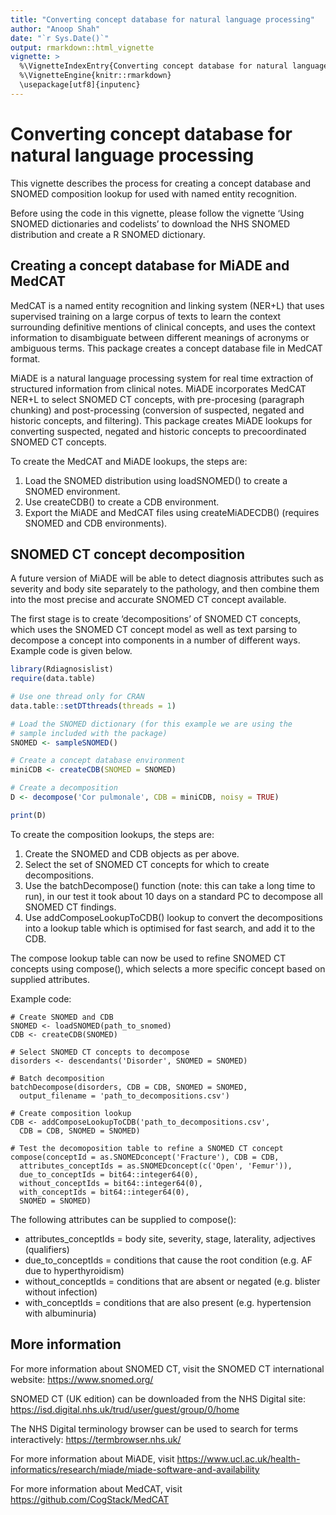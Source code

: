 ```yaml
---
title: "Converting concept database for natural language processing"
author: "Anoop Shah"
date: "`r Sys.Date()`"
output: rmarkdown::html_vignette
vignette: >
  %\VignetteIndexEntry{Converting concept database for natural language processing}
  %\VignetteEngine{knitr::rmarkdown}
  \usepackage[utf8]{inputenc}
---
```


Converting concept database for natural language processing
===========================================================

This vignette describes the process for creating a concept database and SNOMED composition lookup for used with named entity recognition.

Before using the code in this vignette, please follow the vignette 'Using SNOMED dictionaries and codelists' to download the NHS SNOMED distribution and create a R SNOMED dictionary.

Creating a concept database for MiADE and MedCAT
------------------------------------------------------

MedCAT is a named entity recognition and linking system (NER+L) that uses supervised training on a large corpus of texts to learn the context surrounding definitive mentions of clinical concepts, and uses the context information to disambiguate between different meanings of acronyms or ambiguous terms. This package creates a concept database file in MedCAT format. 

MiADE is a natural language processing system for real time extraction of structured information from clinical notes. MiADE incorporates MedCAT NER+L to select SNOMED CT concepts, with pre-procesing (paragraph chunking) and post-processing (conversion of suspected, negated and historic concepts, and filtering). This package creates MiADE lookups for converting suspected, negated and historic concepts to precoordinated SNOMED CT concepts.

To create the MedCAT and MiADE lookups, the steps are:

1. Load the SNOMED distribution using loadSNOMED() to create a SNOMED environment.
2. Use createCDB() to create a CDB environment.
3. Export the MiADE and MedCAT files using createMiADECDB() (requires SNOMED and CDB environments).


SNOMED CT concept decomposition
--------------------------------

A future version of MiADE will be able to detect diagnosis attributes such as severity and body site separately to the pathology, and then combine them into the most precise and accurate SNOMED CT concept available.

The first stage is to create 'decompositions' of SNOMED CT concepts, which uses the SNOMED CT concept model as well as text parsing to decompose a concept into components in a number of different ways. Example code is given below.

```r
library(Rdiagnosislist)
require(data.table)

# Use one thread only for CRAN
data.table::setDTthreads(threads = 1)

# Load the SNOMED dictionary (for this example we are using the
# sample included with the package)
SNOMED <- sampleSNOMED()

# Create a concept database environment
miniCDB <- createCDB(SNOMED = SNOMED)

# Create a decomposition
D <- decompose('Cor pulmonale', CDB = miniCDB, noisy = TRUE)

print(D)
```

To create the composition lookups, the steps are:

1. Create the SNOMED and CDB objects as per above.
2. Select the set of SNOMED CT concepts for which to create decompositions.
3. Use the batchDecompose() function (note: this can take a long time to run), in our test it took about 10 days on a standard PC to decompose all SNOMED CT findings.
4. Use addComposeLookupToCDB() lookup to convert the decompositions into a lookup table which is optimised for fast search, and add it to the CDB.

The compose lookup table can now be used to refine SNOMED CT concepts using compose(), which selects a more specific concept based on supplied attributes.

Example code:

```
# Create SNOMED and CDB
SNOMED <- loadSNOMED(path_to_snomed)
CDB <- createCDB(SNOMED)

# Select SNOMED CT concepts to decompose
disorders <- descendants('Disorder', SNOMED = SNOMED)

# Batch decomposition
batchDecompose(disorders, CDB = CDB, SNOMED = SNOMED,
  output_filename = 'path_to_decompositions.csv')

# Create composition lookup
CDB <- addComposeLookupToCDB('path_to_decompositions.csv',
  CDB = CDB, SNOMED = SNOMED)

# Test the decomoposition table to refine a SNOMED CT concept
compose(conceptId = as.SNOMEDconcept('Fracture'), CDB = CDB,
  attributes_conceptIds = as.SNOMEDconcept(c('Open', 'Femur')),
  due_to_conceptIds = bit64::integer64(0),
  without_conceptIds = bit64::integer64(0),
  with_conceptIds = bit64::integer64(0),
  SNOMED = SNOMED)
```

The following attributes can be supplied to compose():

- attributes_conceptIds = body site, severity, stage, laterality, adjectives (qualifiers)
- due_to_conceptIds = conditions that cause the root condition (e.g. AF due to hyperthyroidism)
- without_conceptIds = conditions that are absent or negated (e.g. blister without infection)
- with_conceptIds = conditions that are also present (e.g. hypertension with albuminuria)


More information
----------------

For more information about SNOMED CT, visit the SNOMED CT international website: <https://www.snomed.org/>

SNOMED CT (UK edition) can be downloaded from the NHS Digital site: <https://isd.digital.nhs.uk/trud/user/guest/group/0/home>

The NHS Digital terminology browser can be used to search for terms interactively: <https://termbrowser.nhs.uk/>

For more information about MiADE, visit <https://www.ucl.ac.uk/health-informatics/research/miade/miade-software-and-availability>

For more information about MedCAT, visit <https://github.com/CogStack/MedCAT>
